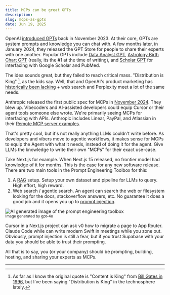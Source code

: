 ```yaml
---
title: MCPs can be great GPTs
description:
slug: mcps-as-gpts
date: Jun 19, 2025
---
```


OpenAI [introduced GPTs](https://openai.com/index/introducing-gpts/) back in November 2023. At their core, GPTs are system prompts and knowledge you can chat with.  A few months later,
 in January 2024, they released the GPT Store for people to share their experts with one another. Popular GPTs include
[Data Analyst GPT](https://chatgpt.com/g/g-HMNcP6w7d-data-analyst), [Astrology Birth Chart GPT](https://chatgpt.com/g/g-WxckXARTP-astrology-birth-chart-gpt) (really, its the #1 at the time of writing), 
and [Scholar GPT](https://chatgpt.com/g/g-kZ0eYXlJe-scholar-gpt) for interfacing with Google Scholar and PubMed.

The idea sounds great, but they failed to reach critical mass. "Distribution is King" [^1], as the kids say. Well, that and OpenAI's product marketing has [historically been lacking](https://futurism.com/the-byte/sam-altman-gpt-name-change) + web search and Perplexity meet a lot of the same needs.

Anthropic released the first public spec for MCPs in [November 2024](https://www.anthropic.com/news/model-context-protocol). They blew up. Vibecoders and AI-assisted developers could equip Cursor or their agent tools someone else wrote.
We're primarily seeing MCPs for interfacing with APIs. Anthropic includes Linear, PayPal, and Atlassian in their [Remote MCP server examples](https://docs.anthropic.com/en/docs/agents-and-tools/remote-mcp-servers).

That's pretty cool, but it's not really anything LLMs couldn't write before. As developers and vibers move to agentic workflows,
it makes sense for MCPs to equip the Agent with what it needs, instead of doing it for the agent. Give LLMs the knowledge to write their own "MCPs" for their exact use-case.

Take Next.js for example. When Next.js 15 released, no frontier model had knowledge of it for months. This is the case for any new software release.
There are two main tools in the Prompt Engineering Toolbox for this:

1. A <abbr title="Retrieval-Augmented Generation">RAG</abbr> setup. Setup your own dataset and pipeline for LLMs to query. High effort, high reward.
2. Web search / agentic search. An agent can search the web or filesystem looking for the docs, stackoverflow answers, etc. No guarantee it does a good job and it opens you up to [prompt injection](https://simonwillison.net/2023/May/2/prompt-injection-explained/).

<Image src="/blog/mcps-as-gpts/toolbox.png" alt="AI generated image of the prompt engineering toolbox" height={500} width={350} />

<div style={{ textAlign: 'center' }}>
  <small>Image generated by gpt-4o</small>
</div>

Cursor in a Next.js project can ask v0 how to migrate a page to App Router. Claude Code while can write modern Swift in meetings while you zone out.
Obviously, prompt injection is still a fear, but if you trust Supabase with your data you should be able to trust their prompting.

All that is to say, you (or your company) should be prompting, building, hosting, and sharing your experts as MCPs. 

<hr />

[^1]: As far as I know the original quote is "Content is King" from [Bill Gates in 1996](https://kyrgyzstan.unfpa.org/sites/default/files/pub-pdf/content-is-king.pdf),
but I've been saying "Distribution is King" in the technosphere lately.